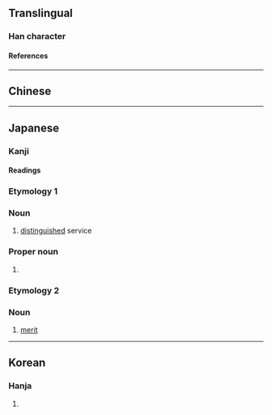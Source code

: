 {{character info/new}}
{{also|勳}}
==Translingual==

===Han character===
{{Han char|rn=19|rad=力|as=13|sn=15|four=|canj=HSF|ids=⿱動灬}}

====References====
{{Han ref|kx=0149.351|dkj=02463|dj=0337.190|hdz=10381.110|uh=52F2}}

----

==Chinese==
{{zh-see|勛|v}}

----

==Japanese==
{{ja-kanji forms|勲|勳}}

===Kanji===
{{ja-kanji|grade=c|rs=力13|kyu=勳}}

====Readings====
{{ja-readings
|on=くん
|kun=いさお-
}}

===Etymology 1===
{{ja-kanjitab|いさお|yomi=k}}

===Noun===
{{ja-noun|いさお|hhira=いさを}}

# [[distinguished]] service

===Proper noun===
{{ja-pos|いさお|proper|hhira=いさを}}

# {{given name|male|lang=ja|sort=いさお}}

===Etymology 2===
{{ja-kanjitab|くん|yomi=o}}

===Noun===
{{ja-noun|くん}}

# [[merit]]

----

==Korean==

===Hanja===
{{ko-hanja|hangeul=훈|rv=hun|mr=hun}}

# {{defn|lang=ko|sort=力13}}